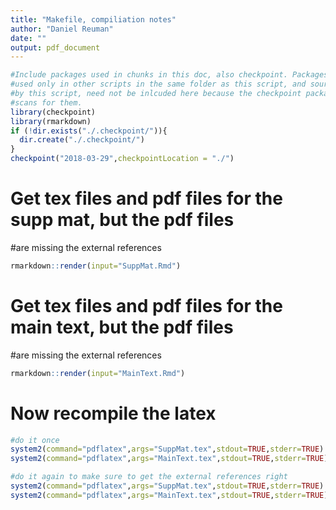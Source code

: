 ```yaml
---
title: "Makefile, compiliation notes"
author: "Daniel Reuman"
date: ""
output: pdf_document
---
```


<!--checkpoint package - when present, uses the package, sets up a local
installation of all packages as they existed on the date specified, in the
same directory as this file.-->
```r
#Include packages used in chunks in this doc, also checkpoint. Packages
#used only in other scripts in the same folder as this script, and sourced
#by this script, need not be inlcuded here because the checkpoint package
#scans for them.
library(checkpoint)
library(rmarkdown)
if (!dir.exists("./.checkpoint/")){
  dir.create("./.checkpoint/")
}
checkpoint("2018-03-29",checkpointLocation = "./")
```

# Get tex files and pdf files for the supp mat, but the pdf files 
#are missing the external references 

```r
rmarkdown::render(input="SuppMat.Rmd") 
```

# Get tex files and pdf files for the main text, but the pdf files 
#are missing the external references 

```r
rmarkdown::render(input="MainText.Rmd") 
```

# Now recompile the latex

```r
#do it once
system2(command="pdflatex",args="SuppMat.tex",stdout=TRUE,stderr=TRUE)
system2(command="pdflatex",args="MainText.tex",stdout=TRUE,stderr=TRUE)

#do it again to make sure to get the external references right
system2(command="pdflatex",args="SuppMat.tex",stdout=TRUE,stderr=TRUE)
system2(command="pdflatex",args="MainText.tex",stdout=TRUE,stderr=TRUE)
```